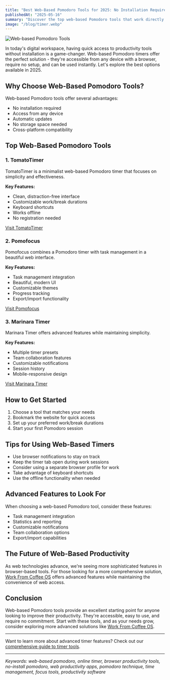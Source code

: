 ```yaml
---
title: "Best Web-Based Pomodoro Tools for 2025: No Installation Required"
publishedAt: "2025-05-16"
summary: "Discover the top web-based Pomodoro tools that work directly in your browser. Learn about their features, benefits, and how they can help you stay focused without installing any software."
image: "/blog/timer.webp"
---
```


<Image
  src="/blog/timer.webp"
  alt="Web-based Pomodoro Tools"
  width={1000}
  height={1000}
/>

In today's digital workspace, having quick access to productivity tools without installation is a game-changer. Web-based Pomodoro timers offer the perfect solution - they're accessible from any device with a browser, require no setup, and can be used instantly. Let's explore the best options available in 2025.

## Why Choose Web-Based Pomodoro Tools?

Web-based Pomodoro tools offer several advantages:

- No installation required
- Access from any device
- Automatic updates
- No storage space needed
- Cross-platform compatibility

## Top Web-Based Pomodoro Tools

### 1. TomatoTimer

TomatoTimer is a minimalist web-based Pomodoro timer that focuses on simplicity and effectiveness.

**Key Features:**

- Clean, distraction-free interface
- Customizable work/break durations
- Keyboard shortcuts
- Works offline
- No registration needed

[Visit TomatoTimer](https://tomato-timer.com)

### 2. Pomofocus

Pomofocus combines a Pomodoro timer with task management in a beautiful web interface.

**Key Features:**

- Task management integration
- Beautiful, modern UI
- Customizable themes
- Progress tracking
- Export/import functionality

[Visit Pomofocus](https://pomofocus.io)

### 3. Marinara Timer

Marinara Timer offers advanced features while maintaining simplicity.

**Key Features:**

- Multiple timer presets
- Team collaboration features
- Customizable notifications
- Session history
- Mobile-responsive design

[Visit Marinara Timer](https://marinaratimer.com)

## How to Get Started

1. Choose a tool that matches your needs
2. Bookmark the website for quick access
3. Set up your preferred work/break durations
4. Start your first Pomodoro session

## Tips for Using Web-Based Timers

- Use browser notifications to stay on track
- Keep the timer tab open during work sessions
- Consider using a separate browser profile for work
- Take advantage of keyboard shortcuts
- Use the offline functionality when needed

## Advanced Features to Look For

When choosing a web-based Pomodoro tool, consider these features:

- Task management integration
- Statistics and reporting
- Customizable notifications
- Team collaboration options
- Export/import capabilities

## The Future of Web-Based Productivity

As web technologies advance, we're seeing more sophisticated features in browser-based tools. For those looking for a more comprehensive solution, [Work From Coffee OS](/blog/post/wfcos-timer-feature-deep-dive) offers advanced features while maintaining the convenience of web access.

## Conclusion

Web-based Pomodoro tools provide an excellent starting point for anyone looking to improve their productivity. They're accessible, easy to use, and require no commitment. Start with these tools, and as your needs grow, consider exploring more advanced solutions like [Work From Coffee OS](/).

---

Want to learn more about advanced timer features? Check out our [comprehensive guide to timer tools](/blog/post/free-timer-pomodoro-tools-productivity).

---

_Keywords: web-based pomodoro, online timer, browser productivity tools, no-install pomodoro, web productivity apps, pomodoro technique, time management, focus tools, productivity software_
